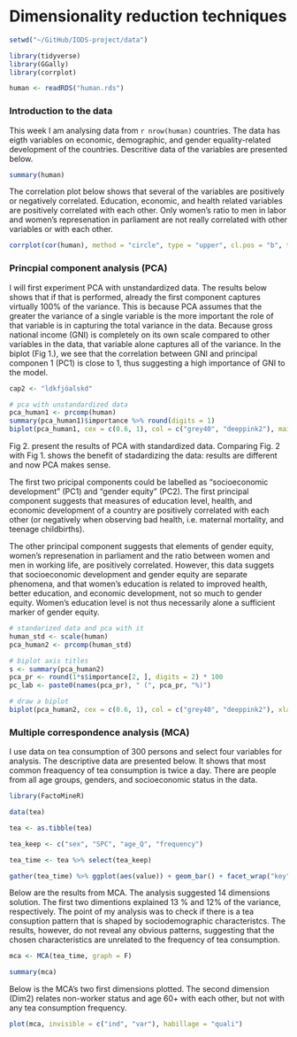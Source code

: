 # Dimensionality reduction techniques

```r

setwd("~/GitHub/IODS-project/data")

library(tidyverse)
library(GGally)
library(corrplot)

human <- readRDS("human.rds")

```

### Introduction to the data 

This week I am analysing data from `r nrow(human)` countries. The data has eigth variables on economic, demographic, and gender equality-related development of the countries. Descritive data of the variables are presented below. 

```r

summary(human)

```

The correlation plot below shows that several of the variables are positively or negatively correlated. Education, economic, and health related variables are positively correlated with each other. Only women's ratio to men in labor and women's represenation in parliament are not really correlated with other variables or with each other.

```r

corrplot(cor(human), method = "circle", type = "upper", cl.pos = "b", tl.pos = "d", tl.cex = 0.6) 

```

### Princpial component analysis (PCA)

I will first experiment PCA with unstandardized data. The results below shows that if that is performed, already the first component captures virtually 100% of the variance. This is because PCA assumes that the greater the variance of a single variable is the more important the role of that variable is in capturing the total variance in the data. Because gross national income (GNI) is completely on its own scale compared to other variables in the data, that variable alone captures all of the variance. In the biplot (Fig 1.), we see that the correlation between GNI and principal componen 1 (PC1) is close to 1, thus suggesting a high importance of GNI to the model.

```r

cap2 <- "ldkfjöalskd"

# pca with unstandardized data
pca_human1 <- prcomp(human)
summary(pca_human1)$importance %>% round(digits = 1)
biplot(pca_human1, cex = c(0.6, 1), col = c("grey40", "deeppink2"), main =  "Fig 1. Principal component analysis with unstandardized data.", caption = cap2)

```

Fig 2. present the results of PCA with standardized data. Comparing Fig. 2 with Fig 1. shows the benefit of stadardizing the data: results are different and now PCA makes sense. 

The first two pricipal components could be labelled as "socioeconomic development" (PC1) and "gender equity" (PC2). The first principal component suggests that measures of education level, health, and economic development of a country are positively correlated with each other (or negatively when observing bad health, i.e. maternal mortality, and teenage childbirths). 

The other principal component suggests that elements of gender equity, women's represenation in parliament and the ratio between women and men in working life, are positively correlated. However, this data suggets that socioeconomic development and gender equity are separate phenomena, and that women's education is related to improved health, better education, and economic development, not so much to gender equity. Women's education level is not thus necessarily alone a sufficient marker of gender equity.


```r

# standarized data and pca with it
human_std <- scale(human)
pca_human2 <- prcomp(human_std)

# biplot axis titles
s <- summary(pca_human2)
pca_pr <- round(1*s$importance[2, ], digits = 2) * 100
pc_lab <- paste0(names(pca_pr), " (", pca_pr, "%)")

# draw a biplot
biplot(pca_human2, cex = c(0.6, 1), col = c("grey40", "deeppink2"), xlab = pc_lab[1], ylab = pc_lab[2], main =  "Fig 2. Principal component analysis with standardized data.")

```


### Multiple correspondence analysis (MCA)

I use data on tea consumption of 300 persons and select four variables for analysis. The descriptive data are presented below. It shows that most common freaquency of tea consumption is twice a day. There are people from all age groups, genders, and socioeconomic status in the data.

```r

library(FactoMineR)

data(tea)

tea <- as.tibble(tea)

tea_keep <- c("sex", "SPC", "age_Q", "frequency")

tea_time <- tea %>% select(tea_keep)

gather(tea_time) %>% ggplot(aes(value)) + geom_bar() + facet_wrap("key", scales = "free")

```

Below are the results from MCA. The analysis suggested 14 dimensions solution. The first two dimentions explained 13 % and 12% of the variance, respectively. The point of my analysis was to check if there is a tea consuption pattern that is shaped by sociodemographic characteristcs. The results, however, do not reveal any obvious patterns, suggesting that the chosen characteristics are unrelated to the frequency of tea consumption.

```r

mca <- MCA(tea_time, graph = F)

summary(mca)

```

Below is the MCA's two first dimensions plotted. The second dimension (Dim2) relates non-worker status and age 60+ with each other, but not with any tea consumption frequency. 

```r

plot(mca, invisible = c("ind", "var"), habillage = "quali")

```

